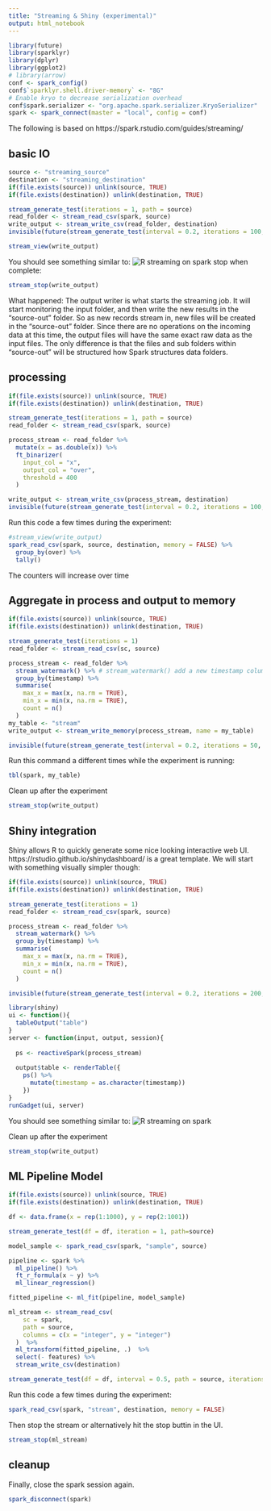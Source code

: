 ```yaml
---
title: "Streaming & Shiny (experimental)"
output: html_notebook
---
```


```r
library(future)
library(sparklyr)
library(dplyr)
library(ggplot2)
# library(arrow)
conf <- spark_config()
conf$`sparklyr.shell.driver-memory` <- "8G"
# Enable kryo to decrease serialization overhead
conf$spark.serializer <- "org.apache.spark.serializer.KryoSerializer"
spark <- spark_connect(master = "local", config = conf)
```
The following is based on https://spark.rstudio.com/guides/streaming/

## basic IO

```r
source <- "streaming_source"
destination <- "streaming_destination"
if(file.exists(source)) unlink(source, TRUE)
if(file.exists(destination)) unlink(destination, TRUE)

stream_generate_test(iterations = 1, path = source)
read_folder <- stream_read_csv(spark, source) 
write_output <- stream_write_csv(read_folder, destination)
invisible(future(stream_generate_test(interval = 0.2, iterations = 100, path = source)))

stream_view(write_output)
```
You should see something similar to:
![R streaming on spark](img/stream_view.png)
stop when complete:

```r
stream_stop(write_output)
```

What happened:
The output writer is what starts the streaming job. It will start monitoring the input folder, and then write the new results in the “source-out” folder. So as new records stream in, new files will be created in the “source-out” folder. Since there are no operations on the incoming data at this time, the output files will have the same exact raw data as the input files. The only difference is that the files and sub folders within “source-out” will be structured how Spark structures data folders.

## processing

```r
if(file.exists(source)) unlink(source, TRUE)
if(file.exists(destination)) unlink(destination, TRUE)

stream_generate_test(iterations = 1, path = source)
read_folder <- stream_read_csv(spark, source) 

process_stream <- read_folder %>%
  mutate(x = as.double(x)) %>%
  ft_binarizer(
    input_col = "x",
    output_col = "over",
    threshold = 400
  )

write_output <- stream_write_csv(process_stream, destination)
invisible(future(stream_generate_test(interval = 0.2, iterations = 100, path = source)))
```

Run this code a few times during the experiment:

```r
#stream_view(write_output)
spark_read_csv(spark, source, destination, memory = FALSE) %>%
  group_by(over) %>%
  tally()
```
The counters will increase over time

## Aggregate in process and output to memory

```r
if(file.exists(source)) unlink(source, TRUE)
if(file.exists(destination)) unlink(destination, TRUE)

stream_generate_test(iterations = 1)
read_folder <- stream_read_csv(sc, source) 

process_stream <- read_folder %>%
  stream_watermark() %>% # stream_watermark() add a new timestamp column that is then used in the group_by()
  group_by(timestamp) %>%
  summarise(
    max_x = max(x, na.rm = TRUE),
    min_x = min(x, na.rm = TRUE),
    count = n()
  )
my_table <- "stream"
write_output <- stream_write_memory(process_stream, name = my_table)

invisible(future(stream_generate_test(interval = 0.2, iterations = 50, path = source)))
```

Run this command a different times while the experiment is running:
```r
tbl(spark, my_table) 
```

Clean up after the experiment
```r
stream_stop(write_output)
```

## Shiny integration

Shiny allows R to quickly generate some nice looking interactive web UI.
https://rstudio.github.io/shinydashboard/ is a great template.
We will start with something visually simpler though:

```r
if(file.exists(source)) unlink(source, TRUE)
if(file.exists(destination)) unlink(destination, TRUE)

stream_generate_test(iterations = 1)
read_folder <- stream_read_csv(spark, source) 

process_stream <- read_folder %>%
  stream_watermark() %>%
  group_by(timestamp) %>%
  summarise(
    max_x = max(x, na.rm = TRUE),
    min_x = min(x, na.rm = TRUE),
    count = n()
  )

invisible(future(stream_generate_test(interval = 0.2, iterations = 200, path = source)))

library(shiny)
ui <- function(){
  tableOutput("table")
}
server <- function(input, output, session){
  
  ps <- reactiveSpark(process_stream)
  
  output$table <- renderTable({
    ps() %>%
      mutate(timestamp = as.character(timestamp)) 
    })
}
runGadget(ui, server)
```
You should see something similar to:
![R streaming on spark](img/shiny.png)


Clean up after the experiment
```r
stream_stop(write_output)
```

## ML Pipeline Model

```r
if(file.exists(source)) unlink(source, TRUE)
if(file.exists(destination)) unlink(destination, TRUE)

df <- data.frame(x = rep(1:1000), y = rep(2:1001))

stream_generate_test(df = df, iteration = 1, path=source)

model_sample <- spark_read_csv(spark, "sample", source)

pipeline <- spark %>%
  ml_pipeline() %>%
  ft_r_formula(x ~ y) %>%
  ml_linear_regression()

fitted_pipeline <- ml_fit(pipeline, model_sample)

ml_stream <- stream_read_csv(
    sc = spark, 
    path = source, 
    columns = c(x = "integer", y = "integer")
  )  %>%
  ml_transform(fitted_pipeline, .)  %>%
  select(- features) %>%
  stream_write_csv(destination)

stream_generate_test(df = df, interval = 0.5, path = source, iterations = 100)
```
Run this code a few times during the experiment:
```r
spark_read_csv(spark, "stream", destination, memory = FALSE) 
```

Then stop the stream or alternatively hit the stop buttin in the UI.
```r
stream_stop(ml_stream)
```


## cleanup

Finally, close the spark session again.
```r
spark_disconnect(spark)
```
